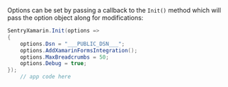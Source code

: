 Options can be set by passing a callback to the `Init()` method which will
pass the option object along for modifications:


```csharp
SentryXamarin.Init(options =>
{
    options.Dsn = "___PUBLIC_DSN___";
    options.AddXamarinFormsIntegration();
    options.MaxBreadcrumbs = 50;
    options.Debug = true;
});
    // app code here
```
